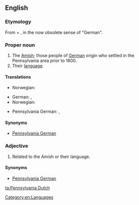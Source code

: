 ==English==
{{wikipedia}}

===Etymology===
From {{term|Pennsylvania}} + {{term|Dutch}}, in the now obsolete sense of "German".

===Proper noun===
{{en-proper noun|head=[[Pennsylvania]] [[Dutch]]}}

# The [[Amish]]; those people of [[German]] origin who settled in the Pennsylvania area prior to 1800.
# Their [[language]].

====Translations====
{{trans-top|Amish; people in Pennsylvania of German origin}}
* Norwegian:
*: {{t|nb|pennsylvaniatyskere}}
*: {{t|nn|pennsylvaniatyskarar}}
{{trans-mid}}
{{trans-bottom}}

{{trans-top|Language}}
* German: {{t|de|Pennsylvaniadeutsch|n}}, {{t|de|Pennsilfaanisch|n}}
* Norwegian:
*: {{t|nb|pennsylvaniatysk|m}}
*: {{t|nn|pennsylvaniatysk|m}}
{{trans-mid}}
* Pennsylvania German: {{tø|pdc|Deitsch|n}}, {{tø|pdc|Pennsilfaanisch Deitsch|n}}
{{trans-bottom}}

====Synonyms====
* [[Pennsylvania German]]

===Adjective===
{{en-adj|-|head=[[Pennsylvania]] [[Dutch]]}}

# Related to the Amish or their language.

====Synonyms====
* [[Pennsylvania German]]

[[Category:en:Languages]]

[[ta:Pennsylvania Dutch]]